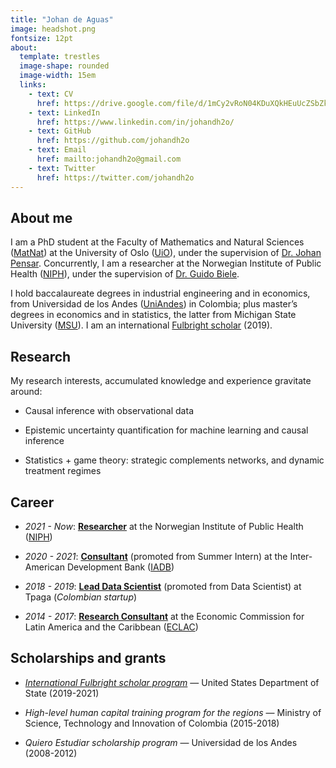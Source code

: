 ```yaml
---
title: "Johan de Aguas"
image: headshot.png
fontsize: 12pt
about: 
  template: trestles
  image-shape: rounded
  image-width: 15em
  links:
    - text: CV
      href: https://drive.google.com/file/d/1mCy2vRoN04KDuXQkHEuUcZSbZkfc_i5v/view?usp=sharing 
    - text: LinkedIn
      href: https://www.linkedin.com/in/johandh2o/
    - text: GitHub
      href: https://github.com/johandh2o
    - text: Email
      href: mailto:johandh2o@gmail.com
    - text: Twitter
      href: https://twitter.com/johandh2o
---
```


## About me

I am a PhD student at the Faculty of Mathematics and Natural Sciences ([MatNat](https://www.mn.uio.no/english/)) at the University of Oslo ([UiO](https://www.uio.no/english/)), under the supervision of [Dr. Johan Pensar](https://www.mn.uio.no/math/english/people/aca/johanpen/). Concurrently, I am a researcher at the Norwegian Institute of Public Health ([NIPH](https://www.fhi.no/en/)), under the supervision of [Dr. Guido Biele](https://gbiele.github.io/).

I hold baccalaureate degrees in industrial engineering and in economics, from Universidad de los Andes ([UniAndes](https://uniandes.edu.co/en)) in Colombia; plus master's degrees in economics and in statistics, the latter from Michigan State University ([MSU](https://msu.edu/)). I am an international [Fulbright scholar](https://foreign.fulbrightonline.org/) (2019).

## Research

My research interests, accumulated knowledge and experience gravitate around:

-   Causal inference with observational data

-   Epistemic uncertainty quantification for machine learning and causal inference

-   Statistics + game theory: strategic complements networks, and dynamic treatment regimes

## Career

-   *2021 - Now*: [**Researcher**]{.underline} at the Norwegian Institute of Public Health ([NIPH](https://www.fhi.no/en/))

-   *2020 - 2021*: [**Consultant**]{.underline} (promoted from Summer Intern) at the Inter-American Development Bank ([IADB](https://www.iadb.org/en/about-us/overview))

-   *2018 - 2019*: [**Lead Data Scientist**]{.underline} (promoted from Data Scientist) at Tpaga (*Colombian startup*)

-   *2014 - 2017*: [**Research Consultant**]{.underline} at the Economic Commission for Latin America and the Caribbean ([ECLAC](https://www.cepal.org/en/headquarters-and-offices/eclac-bogota))

## Scholarships and grants

-   [*International Fulbright scholar program*](https://foreign.fulbrightonline.org/) --- United States Department of State (2019-2021)

-   *High-level human capital training program for the regions* --- Ministry of Science, Technology and Innovation of Colombia (2015-2018)

-   *Quiero Estudiar scholarship program* --- Universidad de los Andes (2008-2012)
